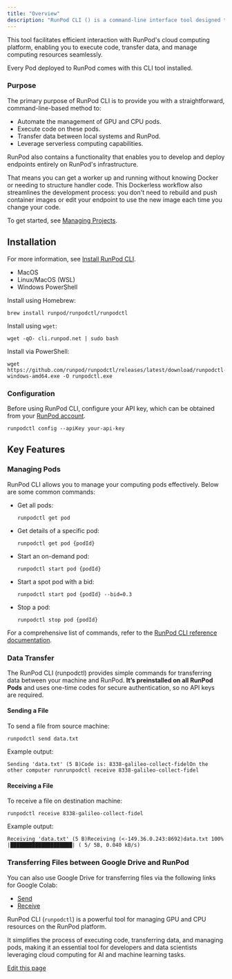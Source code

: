 ```yaml
---
title: "Overview"
description: "RunPod CLI () is a command-line interface tool designed to automate and manage GPU pods on ."
---
```


This tool facilitates efficient interaction with RunPod's cloud computing platform, enabling you to execute code, transfer data, and manage computing resources seamlessly.

Every Pod deployed to RunPod comes with this CLI tool installed.

### Purpose[​](#purpose "Direct link to Purpose")

The primary purpose of RunPod CLI is to provide you with a straightforward, command-line-based method to:

* Automate the management of GPU and CPU pods.
* Execute code on these pods.
* Transfer data between local systems and RunPod.
* Leverage serverless computing capabilities.

RunPod also contains a functionality that enables you to develop and deploy endpoints entirely on RunPod's infrastructure.

That means you can get a worker up and running without knowing Docker or needing to structure handler code. This Dockerless workflow also streamlines the development process: you don't need to rebuild and push container images or edit your endpoint to use the new image each time you change your code.

To get started, see [Managing Projects](/runpodctl/projects/manage-projects).

## Installation[​](#installation "Direct link to Installation")

For more information, see [Install RunPod CLI](/runpodctl/install-runpodctl).

* MacOS
* Linux/MacOS (WSL)
* Windows PowerShell

Install using Homebrew:

```
brew install runpod/runpodctl/runpodctl
```

Install using `wget`:

```
wget -qO- cli.runpod.net | sudo bash
```

Install via PowerShell:

```
wget https://github.com/runpod/runpodctl/releases/latest/download/runpodctl-windows-amd64.exe -O runpodctl.exe
```

### Configuration[​](#configuration "Direct link to Configuration")

Before using RunPod CLI, configure your API key, which can be obtained from your [RunPod account](https://runpod.io/console/user/settings).

```
runpodctl config --apiKey your-api-key
```

## Key Features[​](#key-features "Direct link to Key Features")

### Managing Pods[​](#managing-pods "Direct link to Managing Pods")

RunPod CLI allows you to manage your computing pods effectively. Below are some common commands:

* Get all pods:

  ```
  runpodctl get pod
  ```

* Get details of a specific pod:

  ```
  runpodctl get pod {podId}
  ```

* Start an on-demand pod:

  ```
  runpodctl start pod {podId}
  ```

* Start a spot pod with a bid:

  ```
  runpodctl start pod {podId} --bid=0.3
  ```

* Stop a pod:

  ```
  runpodctl stop pod {podId}
  ```

For a comprehensive list of commands, refer to the [RunPod CLI reference documentation](/runpodctl/reference/runpodctl).

### Data Transfer[​](#data-transfer "Direct link to Data Transfer")

The RunPod CLI (runpodctl) provides simple commands for transferring data between your machine and RunPod. **It’s preinstalled on all RunPod Pods** and uses one-time codes for secure authentication, so no API keys are required.

#### Sending a File[​](#sending-a-file "Direct link to Sending a File")

To send a file from source machine:

```
runpodctl send data.txt
```

Example output:

```
Sending 'data.txt' (5 B)Code is: 8338-galileo-collect-fidelOn the other computer runrunpodctl receive 8338-galileo-collect-fidel
```

#### Receiving a File[​](#receiving-a-file "Direct link to Receiving a File")

To receive a file on destination machine:

```
runpodctl receive 8338-galileo-collect-fidel
```

Example output:

```
Receiving 'data.txt' (5 B)Receiving (<-149.36.0.243:8692)data.txt 100% |████████████████████| ( 5/ 5B, 0.040 kB/s)
```

### Transferring Files between Google Drive and RunPod[​](#transferring-files-between-google-drive-and-runpod "Direct link to Transferring Files between Google Drive and RunPod")

You can also use Google Drive for transferring files via the following links for Google Colab:

* [Send](https://colab.research.google.com/drive/1UaODD9iGswnKF7SZfsvwHDGWWwLziOsr#scrollTo=2nlcIAY3gGLt)
* [Receive](https://colab.research.google.com/drive/1ot8pODgystx1D6_zvsALDSvjACBF1cj6#scrollTo=RF1bMqhBOpSZ)

RunPod CLI (`runpodctl`) is a powerful tool for managing GPU and CPU resources on the RunPod platform.

It simplifies the process of executing code, transferring data, and managing pods, making it an essential tool for developers and data scientists leveraging cloud computing for AI and machine learning tasks.

[Edit this page](https://github.com/runpod/docs/blob/main/docs/runpodctl/overview.md)
